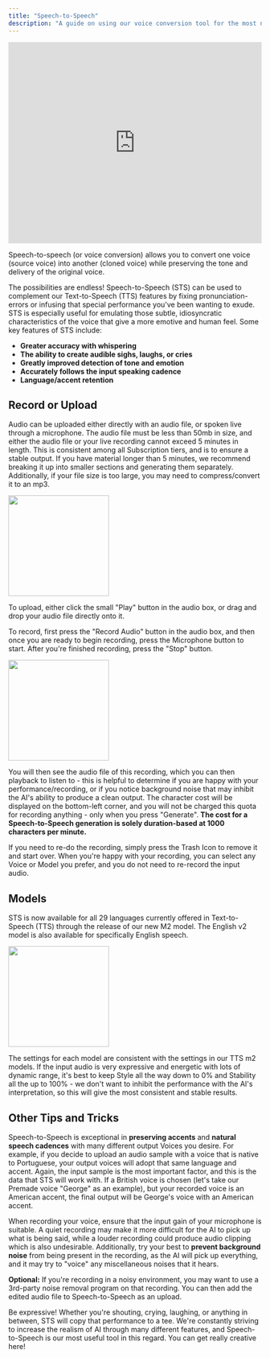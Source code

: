 ```yaml
---
title: "Speech-to-Speech"
description: "A guide on using our voice conversion tool for the most natural-sounding speech"
---
```



<iframe width="100%" height="400" src="https://www.youtube.com/watch?v=GBdOQClluIA" title="YouTube video player" frameborder="0" allow="accelerometer; autoplay; clipboard-write; encrypted-media; gyroscope; picture-in-picture; web-share" allowfullscreen></iframe>

Speech-to-speech (or voice conversion) allows you to convert one voice (source voice) into another (cloned voice) while preserving the tone and delivery of the original voice. 

The possibilities are endless! Speech-to-Speech (STS) can be used to complement our Text-to-Speech (TTS) features by fixing pronunciation-errors or infusing that special performance you've been wanting to exude. STS is especially useful for emulating those subtle, idiosyncratic characteristics of the voice that give a more emotive and human feel. Some key features of STS include:

- **Greater accuracy with whispering**
- **The ability to create audible sighs, laughs, or cries**
- **Greatly improved detection of tone and emotion**
- **Accurately follows the input speaking cadence**
- **Language/accent retention**


## Record or Upload

Audio can be uploaded either directly with an audio file, or spoken live through a microphone. The audio file must be less than 50mb in size, and either the audio file or your live recording cannot exceed 5 minutes in length. This is consistent among all Subscription tiers, and is to ensure a stable output. If you have material longer than 5 minutes, we recommend breaking it up into smaller sections and generating them separately. Additionally, if your file size is too large, you may need to compress/convert it to an mp3.

<img height="200" src="/images/STS_Audio_Box1.png" />

To upload, either click the small "Play" button in the audio box, or drag and drop your audio file directly onto it.

To record, first press the "Record Audio" button in the audio box, and then once you are ready to begin recording, press the Microphone button to start. After you're finished recording, press the "Stop" button. 

<img height="200" src="/images/STS_Audio_Box2.png" />

You will then see the audio file of this recording, which you can then playback to listen to - this is helpful to determine if you are happy with your performance/recording, or if you notice background noise that may inhibit the AI's ability to produce a clean output. The character cost will be displayed on the bottom-left corner, and you will not be charged this quota for recording anything - only when you press "Generate". **The cost for a Speech-to-Speech generation is solely duration-based at 1000 characters per minute.**

If you need to re-do the recording, simply press the Trash Icon to remove it and start over. When you're happy with your recording, you can select any Voice or Model you prefer, and you do not need to re-record the input audio.


## Models
STS is now available for all 29 languages currently offered in Text-to-Speech (TTS) through the release of our new M2 model. The English v2 model is also available for specifically English speech. 

<img height="200" src="/images/STS_Models3.png" />

The settings for each model are consistent with the settings in our TTS m2 models. If the input audio is very expressive and energetic with lots of dynamic range, it's best to keep Style all the way down to 0% and Stability all the up to 100% - we don't want to inhibit the performance with the AI's interpretation, so this will give the most consistent and stable results. 

## Other Tips and Tricks

 Speech-to-Speech is exceptional in **preserving accents** and **natural speech cadences** with many different output Voices you desire. For example, if you decide to upload an audio sample with a voice that is native to Portuguese,  your output voices will adopt that same language and accent. Again, the input sample is the most important factor, and this is the data that STS will work with. If a British voice is chosen (let's take our Premade voice "George" as an example), but your recorded voice is an American accent, the final output will be George's voice with an American accent. 

When recording your voice, ensure that the input gain of your microphone is suitable. A quiet recording may make it more difficult for the AI to pick up what is being said, while a louder recording could produce audio clipping which is also undesirable. Additionally, try your best to **prevent background noise** from being present in the recording, as the AI will pick up everything, and it may try to "voice" any miscellaneous noises that it hears. 

**Optional:** If you're recording in a noisy environment, you may want to use a 3rd-party noise removal program on that recording. You can then add the edited audio file to Speech-to-Speech as an upload. 

Be expressive! Whether you're shouting, crying, laughing, or anything in between, STS will copy that performance to a tee.  We're constantly striving to increase the realism of AI through many different features, and Speech-to-Speech is our most useful tool in this regard. You can get really creative here!
